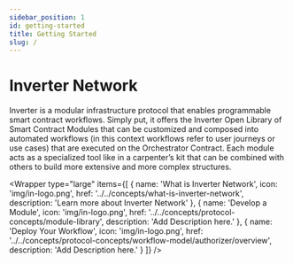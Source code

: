 ```yaml
---
sidebar_position: 1
id: getting-started
title: Getting Started
slug: /
---
```




# Inverter Network

Inverter is a modular infrastructure protocol that enables programmable smart contract workflows. Simply put, it offers the Inverter Open Library of Smart Contract Modules that can be customized and composed into automated workflows (in this context workflows refer to user journeys or use cases) that are executed on the Orchestrator Contract. Each module acts as a specialized tool like in a carpenter’s kit that can be combined with others to build more extensive and more complex structures.

<Wrapper
  type="large"
  items={[
        {
      name: 'What is Inverter Network',
      icon: 'img/in-logo.png',
      href: '../../concepts/what-is-inverter-network',
      description: 'Learn more about Inverter Network'
    },
    {
      name: 'Develop a Module',
      icon: 'img/in-logo.png',
      href: '../../concepts/protocol-concepts/module-library',
      description: 'Add Description here.'
    },
    {
      name: 'Deploy Your Workflow',
      icon: 'img/in-logo.png',
      href: '../../concepts/protocol-concepts/workflow-model/authorizer/overview',
      description: 'Add Description here.'
    }
  ]}
/>
